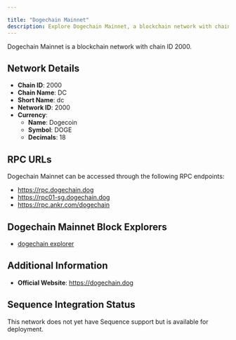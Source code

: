 ```yaml
---

title: "Dogechain Mainnet"
description: Explore Dogechain Mainnet, a blockchain network with chain ID 2000. Learn about its native currency, Dogecoin, and how to interact with the network.
---
```




Dogechain Mainnet is a blockchain network with chain ID 2000.

## Network Details

- **Chain ID**: 2000
- **Chain Name**: DC
- **Short Name**: dc
- **Network ID**: 2000
- **Currency**: 
  - **Name**: Dogecoin
  - **Symbol**: DOGE
  - **Decimals**: 18

## RPC URLs

Dogechain Mainnet can be accessed through the following RPC endpoints:

- https://rpc.dogechain.dog
- https://rpc01-sg.dogechain.dog
- https://rpc.ankr.com/dogechain

## Dogechain Mainnet Block Explorers

- [dogechain explorer](https://explorer.dogechain.dog)

## Additional Information

- **Official Website**: https://dogechain.dog

## Sequence Integration Status

This network does not yet have Sequence support but is available for deployment.
